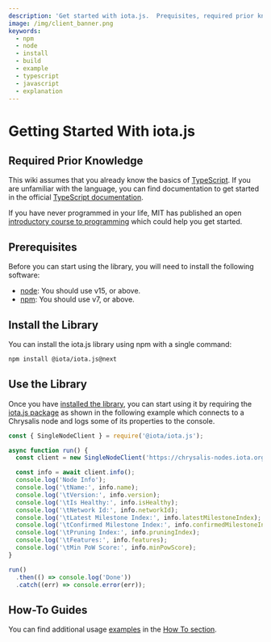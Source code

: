 ```yaml
---
description: 'Get started with iota.js.  Prequisites, required prior knowledge and install the library'
image: /img/client_banner.png
keywords:
  - npm
  - node
  - install
  - build
  - example
  - typescript
  - javascript
  - explanation
---
```



# Getting Started With iota.js

<IotaRS />

## Required Prior Knowledge

This wiki assumes that you already know the basics of [TypeScript](https://www.typescriptlang.org/). If you are
unfamiliar with the language, you can find documentation to get started in the official
[TypeScript documentation](https://www.typescriptlang.org/docs/).

If you have never programmed in your life, MIT has published an open
[introductory course to programming](https://ocw.mit.edu/courses/6-00sc-introduction-to-computer-science-and-programming-spring-2011/)
which could help you get started.

## Prerequisites

Before you can start using the library, you will need to install the following software:

- [node](https://nodejs.org/en/): You should use v15, or above.
- [npm](https://npmjs.com): You should use v7, or above.

## Install the Library

You can install the iota.js library using npm with a single command:

```bash
npm install @iota/iota.js@next
```

## Use the Library

Once you have [installed the library](#install-the-library), you can start using it by requiring the
[iota.js package](https://www.npmjs.com/package/@iota/iota.js) as shown in the following example which connects to a
Chrysalis node and logs some of its properties to the console.

```js
const { SingleNodeClient } = require('@iota/iota.js');

async function run() {
  const client = new SingleNodeClient('https://chrysalis-nodes.iota.org');

  const info = await client.info();
  console.log('Node Info');
  console.log('\tName:', info.name);
  console.log('\tVersion:', info.version);
  console.log('\tIs Healthy:', info.isHealthy);
  console.log('\tNetwork Id:', info.networkId);
  console.log('\tLatest Milestone Index:', info.latestMilestoneIndex);
  console.log('\tConfirmed Milestone Index:', info.confirmedMilestoneIndex);
  console.log('\tPruning Index:', info.pruningIndex);
  console.log('\tFeatures:', info.features);
  console.log('\tMin PoW Score:', info.minPowScore);
}

run()
  .then(() => console.log('Done'))
  .catch((err) => console.error(err));
```

## How-To Guides

You can find additional usage [examples](https://github.com/iotaledger/iota.js/tree/feat/stardust/packages/iota/examples) in the
[How To section](how_tos/run_how_tos.mdx).
